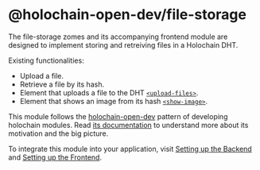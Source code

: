 
<Meta title="Introduction" />

# @holochain-open-dev/file-storage

The file-storage zomes and its accompanying frontend module are designed to implement storing and retreiving files in a Holochain DHT.

Existing functionalities:

- Upload a file.
- Retrieve a file by its hash.
- Element that uploads a file to the DHT [`<upload-files>`](?path=/docs/frontend-elements-upload-files--docs).
- Element that shows an image from its hash [`<show-image>`](?path=/docs/frontend-elements-show-image--docs).

This module follows the [holochain-open-dev](https://github.com/holochain-open-dev/) pattern of developing holochain modules. Read [its documentation](https://holochain-open-dev.github.io) to understand more about its motivation and the big picture.

To integrate this module into your application,  visit [Setting up the Backend](?path=/docs/backend-setting-up-the-zomes--docs) and [Setting up the Frontend](?path=/docs/frontend-setting-up-the-frontend--docs).
